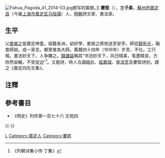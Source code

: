 [[File:Fahua_Pagoda_41_2014-03.jpg|thumb]]题写的匾额。]]
'''婁堅'''（{{bd|1567年||1631年||catIdx=L婁}}），[[表字|字]]'''子柔'''，[[蘇州府|蘇州府]][[嘉定县|嘉定县]]（今屬[[上海市|上海市]][[嘉定区|嘉定区]][[马陆镇|马陆镇]]）人，[[明朝|明朝]]詩文家、書法家。

==生平==
父[[娄巽之|娄巽之]]是嘉定神童。祖籍長洲，幼好學，娄巽之將他送至安亭，師從[[歸有光|歸有光]]，融會師說，成一家言。鄉里推為大師。萬曆四十四年（1616年）岁贡，不仕。工行楷，書法妙天下，人争購之。[[錢謙益|錢謙益]]稱其“书法妙天下，风日晴美，笔墨精良，方欣然染翰，不受促迫”<ref>《列朝诗集小传·丁集》</ref>。又能詩，時人合[[唐時升|唐時升]]、[[程嘉燧|程嘉燧]]、[[李流芳|李流芳]]及婁堅詩刻，謂之《嘉定四先生集》。

==注釋==
{{reflist}}
==參考書目==
*《明史》列传第一百七十六  文苑四

{{-}}
{{並稱|練川三老|[[唐時升|唐時升]] - [[婁堅|婁　堅]] - [[程嘉燧|程嘉燧]]}}
{{並稱|嘉定四先生|[[程嘉燧|程嘉燧]] - [[李流芳|李流芳]] - [[婁堅|婁　堅]] - [[唐時升|唐時升]]}}

[[Category:明朝畫家|L]]
[[Category:嘉定人|Category:嘉定人]]
[[Category:婁姓|Category:婁姓]]